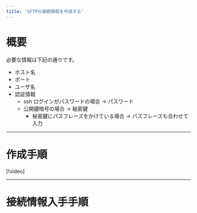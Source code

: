 ```yaml
---
title: 'SFTPの接続情報を作成する'
---
```


# 概要

必要な情報は下記の通りです。

- ホスト名
- ポート
- ユーザ名
- 認証情報
  - ssh ログインがパスワードの場合 → パスワード
  - 公開鍵暗号の場合 → 秘密鍵
    - 秘密鍵にパスフレーズをかけている場合 → パスフレーズも合わせて入力

---

# 作成手順

[!video]

---

# 接続情報入手手順
